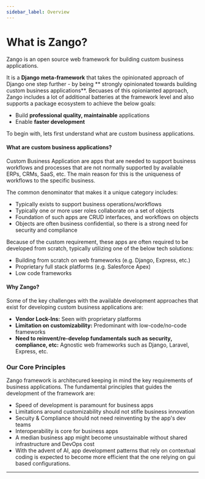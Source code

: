 ```yaml
---
sidebar_label: Overview
---
```

# What is Zango?

Zango is an open source web framework for building custom business applications.

It is a **Django meta-framework** that takes the opinionated approach of Django one step further -  by being ** strongly opinionated towards building custom business applications**. Becuases of this opionianted approach, Zango includes a lot of additional batteries at the framework level and also supports a package ecosystem to achieve the below goals:
<ul>
  <li>Build <b>professional quality, maintainable</b> applications</li>
  <li>Enable <b>faster development</b></li>
</ul>


To begin with, lets first understand what are custom business applications. 

#### What are custom business applications?
<p>
Custom Business Application are apps that are needed to support business workflows and processes that are not normally supported by available ERPs, CRMs, SaaS, etc. The main reason for this is the uniqueness of workflows to the specific business. 

The common denominator that makes it a unique category includes:
- Typically exists to support business operations/workflows
- Typically one or more user roles collaborate on a set of objects
- Foundation of such apps are CRUD interfaces, and workflows on objects
- Objects are often business confidential, so there is a strong need for security and compliance


Because of the custom requirement, these apps are often required to be developed from scratch, typically utilizing one of the below tech solutions:
</p>
<ul>
  <li>Building from scratch on web frameworks (e.g. Django, Express, etc.)</li>
  <li>Proprietary full stack platforms (e.g. Salesforce Apex) </li>
  <li>Low code frameworks</li>
</ul>


#### Why Zango?

Some of the key challenges with the available development approaches that exist for developing custom business applications are:
- **Vendor Lock-Ins:** Seen with proprietary platforms
- **Limitation on customizability:** Predominant with low-code/no-code frameworks
- **Need to reinvent/re-develop fundamentals such as security, compliance, etc:** Agnostic web frameworks such as Django, Laravel, Express, etc.



<!-- ### Zango in Action -->

<!-- In this video, we cover the process of the development of a simple CRUD application with Zango, covering the fundamentals and demonstrating the power of Zango. -->
 

### Our Core Principles
Zango framework is architecured keeping in mind the key requirements of business applications. The fundamental principles that guides the development of the framework are:
- Speed of development is paramount for business apps
- Limitations around customizability should not stifle business innovation
- Secuity & Compliance should not need reinventing by the app's dev teams 
- Interoperability is core for business apps
- A median business app might become unsustainable without shared infrastructure and DevOps cost 
- With the advent of AI, app development patterns that rely on contextual coding is expected to become more efficient that the one relying on gui based configurations.

 
***


